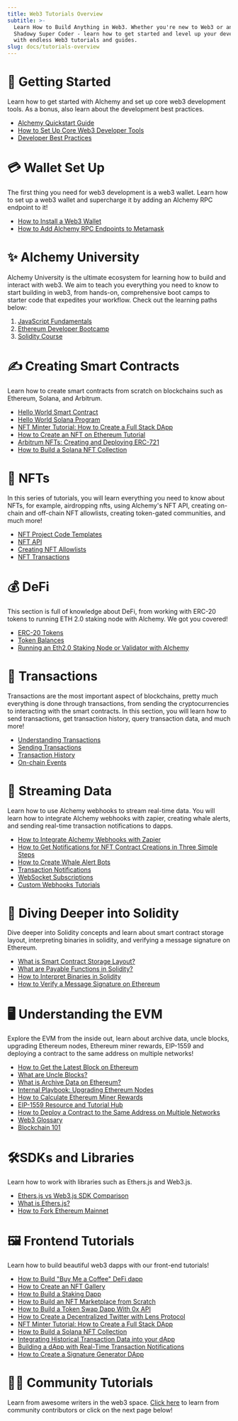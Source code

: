```yaml
---
title: Web3 Tutorials Overview
subtitle: >-
  Learn How to Build Anything in Web3. Whether you're new to Web3 or an expert
  Shadowy Super Coder - learn how to get started and level up your development
  with endless Web3 tutorials and guides.
slug: docs/tutorials-overview
---
```


# 🚀 Getting Started

Learn how to get started with Alchemy and set up core web3 development tools. As a bonus, also learn about the development best practices.

* [Alchemy Quickstart Guide](/docs/alchemy-quickstart-guide)
* [How to Set Up Core Web3 Developer Tools](/docs/how-to-set-up-core-web3-developer-tools)
* [Developer Best Practices](/docs/developer-best-practices)

# 💳 Wallet Set Up

The first thing you need for web3 development is a web3 wallet. Learn how to set up a web3 wallet and supercharge it by adding an Alchemy RPC endpoint to it!

* [How to Install a Web3 Wallet](/docs/how-to-install-a-web3-wallet)
* [How to Add Alchemy RPC Endpoints to Metamask](/docs/how-to-add-alchemy-rpc-endpoints-to-metamask)

# ✨ Alchemy University

Alchemy University is the ultimate ecosystem for learning how to build and interact with web3. We aim to teach you everything you need to know to start building in web3, from hands-on, comprehensive boot camps to starter code that expedites your workflow. Check out the learning paths below:

1. [JavaScript Fundamentals](https://alchemy.com/university/courses/js)
2. [Ethereum Developer Bootcamp](https://alchemy.com/university/courses/ethereum)
3. [Solidity Course](https://alchemy.com/university/courses/solidity)

# ✍️ Creating Smart Contracts

Learn how to create smart contracts from scratch on blockchains such as Ethereum, Solana, and Arbitrum.

* [Hello World Smart Contract](/docs/hello-world-smart-contract)
* [Hello World Solana Program](/docs/hello-world-solana-program)
* [NFT Minter Tutorial: How to Create a Full Stack DApp](/docs/nft-minter)
* [How to Create an NFT on Ethereum Tutorial](/docs/how-to-create-an-nft)
* [Arbitrum NFTs: Creating and Deploying ERC-721](/docs/arbitrum-nfts-creating-and-deploying-erc-721)
* [How to Build a Solana NFT Collection](/docs/how-to-build-a-solana-nft-collection)

# 🎨 NFTs

In this series of tutorials, you will learn everything you need to know about NFTs, for example, airdropping nfts, using Alchemy's NFT API, creating on-chain and off-chain NFT allowlists, creating token-gated communities, and much more!

* [NFT Project Code Templates](/docs/nft-project-code-templates)
* [NFT API](/docs/nft-api)
* [Creating NFT Allowlists](/docs/creating-nft-allowlists)
* [NFT Transactions](/docs/nft-transactions)

# 💰 DeFi

This section is full of knowledge about DeFi, from working with ERC-20 tokens to running ETH 2.0 staking node with Alchemy. We got you covered!

* [ERC-20 Tokens](/docs/erc-20-tokens)
* [Token Balances](/docs/token-balances)
* [Running an Eth2.0 Staking Node or Validator with Alchemy](/docs/running-an-eth20-staking-node-or-validator-with-alchemy)

# 💸 Transactions

Transactions are the most important aspect of blockchains, pretty much everything is done through transactions, from sending the cryptocurrencies to interacting with the smart contracts. In this section, you will learn how to send transactions, get transaction history, query transaction data, and much more!

* [Understanding Transactions](/docs/understanding-transactions)
* [Sending Transactions](/docs/sending-transactions)
* [Transaction History](/docs/transaction-history)
* [On-chain Events](/docs/on-chain-events)

# 📣 Streaming Data

Learn how to use Alchemy webhooks to stream real-time data. You will learn how to integrate Alchemy webhooks with zapier, creating whale alerts, and sending real-time transaction notifications to dapps.

* [How to Integrate Alchemy Webhooks with Zapier](/docs/how-to-integrate-alchemy-webhooks-with-zapier)
* [How to Get Notifications for NFT Contract Creations in Three Simple Steps](/docs/get-notifications-for-nft-contract-creations-in-three-simple-steps)
* [How to Create Whale Alert Bots](/docs/how-to-create-whale-alert-bots)
* [Transaction Notifications](/docs/transaction-notifications)
* [WebSocket Subscriptions](/docs/websocket-subscriptions)
* [Custom Webhooks Tutorials](/reference/custom-webhooks)

# 👾 Diving Deeper into Solidity

Dive deeper into Solidity concepts and learn about smart contract storage layout, interpreting binaries in solidity, and verifying a message signature on Ethereum.

* [What is Smart Contract Storage Layout?](/docs/smart-contract-storage-layout)
* [What are Payable Functions in Solidity?](/docs/solidity-payable-functions)
* [How to Interpret Binaries in Solidity](/docs/how-to-interpret-binaries-in-solidity)
* [How to Verify a Message Signature on Ethereum](/docs/how-to-verify-a-message-signature-on-ethereum)

# 🖥 Understanding the EVM

Explore the EVM from the inside out, learn about archive data, uncle blocks, upgrading Ethereum nodes, Ethereum miner rewards, EIP-1559 and deploying a contract to the same address on multiple networks!

* [How to Get the Latest Block on Ethereum](/docs/how-to-get-the-latest-block-on-ethereum)
* [What are Uncle Blocks?](/docs/what-are-uncle-blocks)
* [What is Archive Data on Ethereum?](/docs/what-is-archive-data-on-ethereum-1)
* [Internal Playbook: Upgrading Ethereum Nodes](/docs/internal-playbook-upgrading-ethereum-nodes)
* [How to Calculate Ethereum Miner Rewards](/docs/how-to-calculate-ethereum-miner-rewards)
* [EIP-1559 Resource and Tutorial Hub](/docs/eip-1559)
* [How to Deploy a Contract to the Same Address on Multiple Networks](/docs/how-to-deploy-a-contract-to-the-same-address-on-multiple-networks)
* [Web3 Glossary](/docs/web3-glossary)
* [Blockchain 101](/docs/blockchain-101)

# 🛠SDKs and Libraries

Learn how to work with libraries such as Ethers.js and Web3.js.

* [Ethers.js vs Web3.js SDK Comparison](/docs/ethersjs-vs-web3js-sdk-comparison)
* [What is Ethers.js?](/docs/what-is-ethers-js)
* [How to Fork Ethereum Mainnet](/docs/how-to-fork-ethereum-mainnet)

# 🖼️ Frontend Tutorials

Learn how to build beautiful web3 dapps with our front-end tutorials!

* [How to Build "Buy Me a Coffee" DeFi dapp](/docs/how-to-build-buy-me-a-coffee-defi-dapp)
* [How to Create an NFT Gallery](/docs/how-to-create-an-nft-gallery)
* [How to Build a Staking Dapp](/docs/how-to-build-a-staking-dapp)
* [How to Build an NFT Marketplace from Scratch](/docs/how-to-build-an-nft-marketplace-from-scratch)
* [How to Build a Token Swap Dapp With 0x API](/docs/how-to-build-a-token-swap-dapp-with-0x-api)
* [How to Create a Decentralized Twitter with Lens Protocol](/docs/how-to-create-a-decentralized-twitter-with-lens-protocol)
* [NFT Minter Tutorial: How to Create a Full Stack DApp](/docs/nft-minter)
* [How to Build a Solana NFT Collection](/docs/how-to-build-a-solana-nft-collection)
* [Integrating Historical Transaction Data into your dApp](/docs/integrating-historical-transaction-data-into-your-dapp)
* [Building a dApp with Real-Time Transaction Notifications](/docs/building-a-dapp-with-real-time-transaction-notifications)
* [How to Create a Signature Generator DApp](/docs/how-to-create-a-signature-generator-dapp)

# 👯‍♀️ Community Tutorials

Learn from awesome writers in the web3 space. [Click here](/docs/community-tutorials) to learn from community contributors or click on the next page below!
